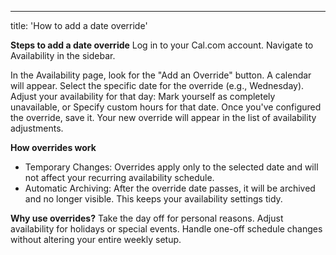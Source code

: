 ---
title: 'How to add a date override'

**Steps to add a date override**
<Steps>
  <Step title="Access Your Availability Settings">
    <Bullet>Log in to your Cal.com account.</Bullet>
    <Bullet>Navigate to Availability in the sidebar.</Bullet>
  </Step>
  
  <Step title="Click 'Add an Override'">
    <Bullet>In the Availability page, look for the "Add an Override" button.</Bullet>
  </Step>

  <Step title="Choose the Date">
    <Bullet>A calendar will appear. Select the specific date for the override (e.g., Wednesday).</Bullet>
  </Step>

  <Step title="Set the Override Preferences">
    <Bullet>Adjust your availability for that day:</Bullet>
    <Bullet>Mark yourself as completely unavailable, or</Bullet>
    <Bullet>Specify custom hours for that date.</Bullet>
  </Step>

  <Step title="Save the Override">
    <Bullet>Once you've configured the override, save it.</Bullet>
    <Bullet>Your new override will appear in the list of availability adjustments.</Bullet>
  </Step>
</Steps>


**How overrides work**
* Temporary Changes: Overrides apply only to the selected date and will not affect your recurring availability schedule.
* Automatic Archiving: After the override date passes, it will be archived and no longer visible. This keeps your availability settings tidy.
  
**Why use overrides?**
Take the day off for personal reasons.
Adjust availability for holidays or special events.
Handle one-off schedule changes without altering your entire weekly setup.



